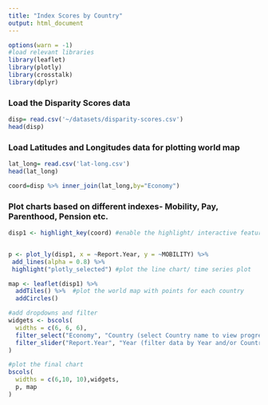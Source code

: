 ```yaml
---
title: "Index Scores by Country"
output: html_document
---
```


```r
options(warn = -1)
#load relevant libraries
library(leaflet)
library(plotly)
library(crosstalk)
library(dplyr)
```

### Load the Disparity Scores data

```r

disp= read.csv('~/datasets/disparity-scores.csv')
head(disp)

```

### Load Latitudes and Longitudes data for plotting world map

```r
lat_long= read.csv('lat-long.csv')
head(lat_long)

coord=disp %>% inner_join(lat_long,by="Economy")

```

### Plot charts based on different indexes- Mobility, Pay, Parenthood, Pension etc. 


```r

disp1 <- highlight_key(coord) #enable the highlight/ interactive feature i.e. add the ability to click a particular a given point on a line to highlight that particular country


p <- plot_ly(disp1, x = ~Report.Year, y = ~MOBILITY) %>% 
 add_lines(alpha = 0.8) %>% 
 highlight("plotly_selected") #plot the line chart/ time series plot 

map <- leaflet(disp1) %>% 
  addTiles() %>%  #plot the world map with points for each country
  addCircles()

#add dropdowns and filter
widgets <- bscols(
  widths = c(6, 6, 6),
  filter_select("Economy", "Country (select Country name to view progress in Index Score)", disp1, ~Economy, multiple=FALSE),
  filter_slider("Report.Year", "Year (filter data by Year and/or Country)", disp1, ~Report.Year)
)

#plot the final chart
bscols(
  widths = c(6,10, 10),widgets, 
  p, map
) 

```














